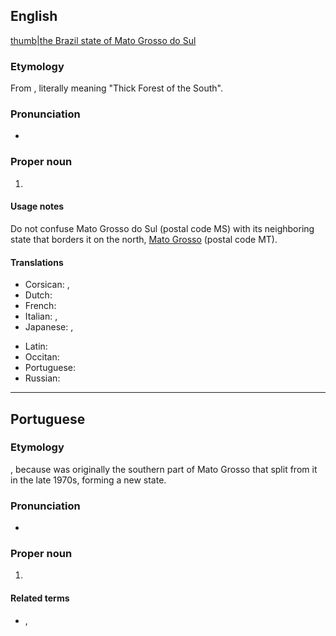 ==English==
{{wikipedia}}
[[file:Brazil State MatoGrossodoSul.svg|thumb|the Brazil state of Mato Grosso do Sul]]

===Etymology===
From {{uder|en|pt|-}}, literally meaning "Thick Forest of the South".

===Pronunciation===
* {{IPA|en|/ˈmæt.oʊ ˈɡɹoʊ.soʊ doʊ ˈsul/|/ˈmæt.u-/|/ˈmæt.ə-/|/-ˈɡɹɑ-/|/-də-/|/-ˈsʌl/}}

===Proper noun===
{{en-proper noun|head=Mato Grosso do Sul}}

# {{place|en|state|r/Center-West Region|c/Brazil|capital=Campo Grande}}

====Usage notes====
Do not confuse Mato Grosso do Sul (postal code MS) with its neighboring state that borders it on the north, [[Mato Grosso]] (postal code MT).

====Translations====
{{trans-top|state in south-western Brazil}}
* Corsican: {{t|co|Mato Grosso di u Sudu|m}}, {{t|co|Mato Grosso do Sul|m}}
* Dutch: {{t+|nl|Mato Grosso do Sul}}
* French: {{t|fr|Mato Grosso du Sud|m}}
* Italian: {{t|it|Mato Grosso do Sul|m}}, {{t|it|Mato Grosso del Sud|m}}
* Japanese: {{t|ja|マットグロッソ・ド・スル州|tr=Mattogurosso do suru-shū}}, {{t|ja|南マットグロッソ州|tr=Minami Mattogurosso-shū}}
{{trans-mid}}
* Latin: {{t|la|Matogrossensis Australis}}
* Occitan: {{t|oc|Mato Grosso del Sud|m}}
* Portuguese: {{t+|pt|Mato Grosso do Sul|m}}
* Russian: {{t|ru|Ма́ту-Гро́су-ду-Сул}}
{{trans-bottom}}

----

==Portuguese==

===Etymology===
{{lit|South [[Mato Grosso]]}}, because was originally the southern part of Mato Grosso that split from it in the late 1970s, forming a new state.

===Pronunciation===
{{pt-IPA|Mato Grôsso do Sul}}
* {{audio|pt|Pt-br Mato Grosso do Sul.ogg|Audio (BR)}}

===Proper noun===
{{pt-proper noun|m}}

# {{place|pt|state|macroregion/Central-West Region|c/Brazil|capital=Campo Grande}}
#: {{syn|pt|MS}} {{gloss|abbreviation}}

====Related terms====
* {{l|pt|sul-mato-grossense}}, {{l|pt|mato-grossense-do-sul}} {{gloss|[[demonym]]s}}